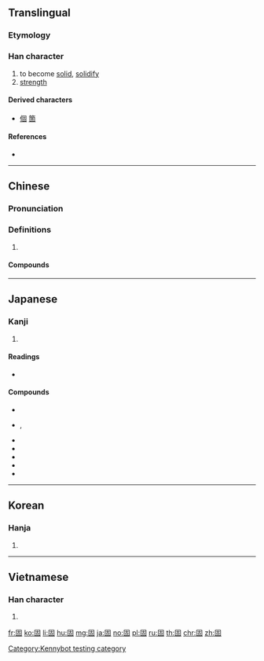 {{also|周}}
==Translingual==
{{stroke order|type=animate}}

===Etymology===
{{Han etyl}}
{{Han compound|ls=psc|c1=s|c2=p|囗|古}}

===Han character===
{{Han char|rn=31|rad=囗|as=05|sn=8|four=60604|canj=WJR|ids=⿴囗古}}

# to become [[solid]], [[solidify]]
# [[strength]]

====Derived characters====
* [[個]] [[箇]]

====References====
* {{Han ref|kx=0218.030|dkj=04745|dj=0445.230|hdz=10716.090|uh=56FA|ud=22266|bh=A954|bd=43348}}

----

==Chinese==
{{zh-forms}}

===Pronunciation===
{{zh-pron
|m=gù
|c=gu3
|h=pfs=ku
|mn=kò͘
|mn-t=gu3
|mc=y
|oc=y
|ma=
|cat=v,n
}}

===Definitions===
{{zh-hanzi}}

# {{rfdef|zh}}

====Compounds====
{{zh-der|固步自封|固辭|固氮|固定|固定匯率|固定價格|固定資產|固陋|固然|固若金湯|固沙林|固守|固態|固體|固體潮|固體電路|固習|固相|固有​​|固執|固著/固着}}

----

==Japanese==

===Kanji===
{{ja-kanji|grade=4|rs=囗05}}

# {{defn|lang=ja|sort=囗05}}

====Readings====
* {{ja-readings|goon=[[く]] (ku) {{non-joyo-reading}}|kanon=[[こ]] (ko)|kun=[[かためる]] (katameru), [[かため]] (katame), [[かたい]] (katai)}}

====Compounds====
* {{ja-r|固形|こけい}}
* {{ja-r|固執|こしつ}}, {{ja-r|固執|こしゅう}}
* {{ja-r|固守|こしゅ}}
* {{ja-r|固相|こそう|[[solid phase]]}}
* {{ja-r|固体|こたい}}
* {{ja-r|固定|こてい}}
* {{ja-r|固有|こゆう}}

----

==Korean==

===Hanja===
{{ko-hanja|hangeul=고|rv=go|mr=ko}}

# {{defn|lang=ko|sort=囗05}}

----

==Vietnamese==

===Han character===
{{vi-hantu|[[cố]], [[có]], [[cuá]]|rs=囗05}}

# {{defn|lang=vi|sort=囗05}}

[[Category:Kennybot testing category]]

[[fr:固]]
[[ko:固]]
[[li:固]]
[[hu:固]]
[[mg:固]]
[[ja:固]]
[[no:固]]
[[pl:固]]
[[ru:固]]
[[th:固]]
[[chr:固]]
[[zh:固]]
